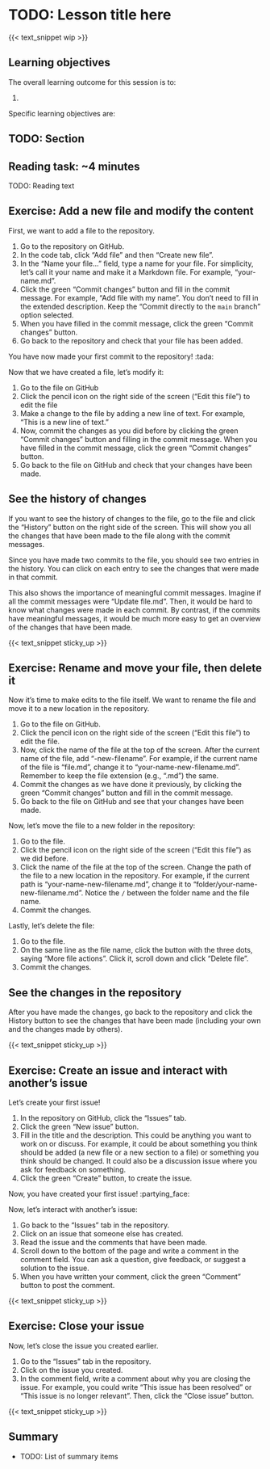 # TODO: Lesson title here

{{< text_snippet wip >}}

<!-- TODO: Add an introduction here -->

## Learning objectives

The overall learning outcome for this session is to:

1.  

Specific learning objectives are:

## TODO: Section

::: callout-note
## Reading task: \~4 minutes

TODO: Reading text
:::

## Exercise: Add a new file and modify the content

First, we want to add a file to the repository.

1.  Go to the repository on GitHub.
2.  In the code tab, click "Add file" and then "Create new file".
3.  In the "Name your file..." field, type a name for your file. For
    simplicity, let's call it your name and make it a Markdown file. For
    example, "your-name.md".
4.  Click the green "Commit changes" button and fill in the commit
    message. For example, "Add file with my name". You don't need to
    fill in the extended description. Keep the "Commit directly to the
    `main` branch" option selected.
5.  When you have filled in the commit message, click the green "Commit
    changes" button.
6.  Go back to the repository and check that your file has been added.

You have now made your first commit to the repository! :tada:

Now that we have created a file, let's modify it:

1.  Go to the file on GitHub
2.  Click the pencil icon on the right side of the screen ("Edit this
    file") to edit the file
3.  Make a change to the file by adding a new line of text. For example,
    "This is a new line of text."
4.  Now, commit the changes as you did before by clicking the green
    "Commit changes" button and filling in the commit message. When you
    have filled in the commit message, click the green "Commit changes"
    button.
5.  Go back to the file on GitHub and check that your changes have been
    made.

::: callout-tip
## See the history of changes

If you want to see the history of changes to the file, go to the file
and click the "History" button on the right side of the screen. This
will show you all the changes that have been made to the file along with
the commit messages.

Since you have made two commits to the file, you should see two entries
in the history. You can click on each entry to see the changes that were
made in that commit.

This also shows the importance of meaningful commit messages. Imagine if
all the commit messages were "Update file.md". Then, it would be hard to
know what changes were made in each commit. By contrast, if the commits
have meaningful messages, it would be much more easy to get an overview
of the changes that have been made.
:::

{{< text_snippet sticky_up >}}

## Exercise: Rename and move your file, then delete it

Now it's time to make edits to the file itself. We want to rename the
file and move it to a new location in the repository.

1.  Go to the file on GitHub.
2.  Click the pencil icon on the right side of the screen ("Edit this
    file") to edit the file.
3.  Now, click the name of the file at the top of the screen. After the
    current name of the file, add "-new-filename". For example, if the
    current name of the file is "file.md", change it to
    "your-name-new-filename.md". Remember to keep the file extension
    (e.g., ".md") the same.
4.  Commit the changes as we have done it previously, by clicking the
    green "Commit changes" button and fill in the commit message.
5.  Go back to the file on GitHub and see that your changes have been
    made.

Now, let's move the file to a new folder in the repository:

1.  Go to the file.
2.  Click the pencil icon on the right side of the screen ("Edit this
    file") as we did before.
3.  Click the name of the file at the top of the screen. Change the path
    of the file to a new location in the repository. For example, if the
    current path is "your-name-new-filename.md", change it to
    "folder/your-name-new-filename.md". Notice the `/` between the
    folder name and the file name.
4.  Commit the changes.

Lastly, let's delete the file:

1.  Go to the file.
2.  On the same line as the file name, click the button with the three
    dots, saying "More file actions". Click it, scroll down and click
    "Delete file".
3.  Commit the changes.

::: callout-tip
## See the changes in the repository

After you have made the changes, go back to the repository and click the
History button to see the changes that have been made (including your
own and the changes made by others).
:::

{{< text_snippet sticky_up >}}

## Exercise: Create an issue and interact with another's issue

Let's create your first issue!

1.  In the repository on GitHub, click the "Issues" tab.
2.  Click the green "New issue" button.
3.  Fill in the title and the description. This could be anything you
    want to work on or discuss. For example, it could be about something
    you think should be added (a new file or a new section to a file) or
    something you think should be changed. It could also be a discussion
    issue where you ask for feedback on something.
4.  Click the green "Create" button, to create the issue.

Now, you have created your first issue! :partying_face:

Now, let's interact with another's issue:

1.  Go back to the "Issues" tab in the repository.
2.  Click on an issue that someone else has created.
3.  Read the issue and the comments that have been made.
4.  Scroll down to the bottom of the page and write a comment in the
    comment field. You can ask a question, give feedback, or suggest a
    solution to the issue.
5.  When you have written your comment, click the green "Comment" button
    to post the comment.

{{< text_snippet sticky_up >}}

## Exercise: Close your issue

Now, let's close the issue you created earlier.

1.  Go to the "Issues" tab in the repository.
2.  Click on the issue you created.
3.  In the comment field, write a comment about why you are closing the
    issue. For example, you could write "This issue has been resolved"
    or "This issue is no longer relevant". Then, click the "Close issue"
    button.

{{< text_snippet sticky_up >}}

## Summary

-   TODO: List of summary items
